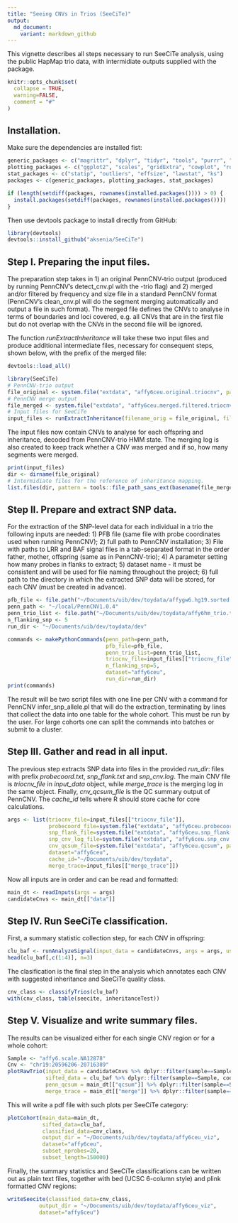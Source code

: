 ```yaml
---
title: "Seeing CNVs in Trios (SeeCiTe)"
output:
  md_document:
    variant: markdown_github
---
```


This vignette describes all steps necessary to run SeeCiTe analysis, using the public HapMap trio data, with intermidiate outputs supplied with the package. 
```r
knitr::opts_chunk$set(
  collapse = TRUE,
  warning=FALSE,
  comment = "#"
)
```


## Installation.
Make sure the dependencies are installed fist:
```r
generic_packages <- c("magrittr", "dplyr", "tidyr", "tools", "purrr", "utils", "rlang", "bedr")
plotting_packages <- c("ggplot2", "scales", "gridExtra", "cowplot", "rogme", "ggpubr")
stat_packages <- c("statip", "outliers", "effsize", "lawstat", "ks")
packages <- c(generic_packages, plotting_packages, stat_packages)

if (length(setdiff(packages, rownames(installed.packages()))) > 0) {
  install.packages(setdiff(packages, rownames(installed.packages())))  
}
```

Then use devtools package to install directly from GitHub:
```r
library(devtools)
devtools::install_github("aksenia/SeeCiTe")
```

## Step I. Preparing the input files.

The preparation step takes in 1) an original PennCNV-trio output (produced by running PennCNV's detect_cnv.pl with the -trio flag) and 2) merged and/or filtered by frequency and size file in a standard PennCNV format (PennCNV's clean_cnv.pl will do the segment merging automatically and output a file in such format). The merged file defines the CNVs to analyse in terms of boundaries and loci covered, e.g. all CNVs that are in the first file but do not overlap with the CNVs in the second file will be ignored.

The function *runExtractInheritance* will take these two input files and produce additional intermediate files, necessary for consequent steps, shown below, with the prefix of the merged file: 

```r
devtools::load_all()
```


```r
library(SeeCiTe)
# PennCNV-trio output
file_original <- system.file("extdata", "affy6ceu.original.triocnv", package = "SeeCiTe")
# PennCNV merge output
file_merged <- system.file("extdata", "affy6ceu.merged.filtered.triocnv", package = "SeeCiTe")
# Input files for SeeCiTe
input_files <- runExtractInheritance(filename_orig = file_original, filename_merged = file_merged)
```
The input files now contain CNVs to analyse for each offspring and inheritance, decoded from PennCNV-trio HMM state. The merging log is also created to keep track whether a CNV was merged and if so, how many segments were merged. 

```r
print(input_files)
dir <- dirname(file_original)
# Intermidiate files for the reference of inheritance mapping.
list.files(dir, pattern = tools::file_path_sans_ext(basename(file_merged)), full.names = F)
```
## Step II. Prepare and extract SNP data. 

For the extraction of the SNP-level data for each individual in a trio the following inputs are needed: 1) PFB file (same file with probe coordinates used when running PennCNV); 2) full path to PennCNV installation; 3) File with paths to LRR and BAF signal files in a tab-separated format in the order father, mother, offspring (same as in PennCNV-trio); 4) A parameter setting how many probes in flanks to extract; 5) dataset name - it must be consistent and will be used for file naming throughout the project; 6) full path to the directory in which the extracted SNP data will be stored, for each CNV (must be created in advance). 

```r
pfb_file <- file.path("~/Documents/uib/dev/toydata/affygw6.hg19.sorted.pfb")
penn_path <- "~/local/PennCNV1.0.4"
penn_trio_list <- file.path("~/Documents/uib/dev/toydata/affy6hm_trio.tab")
n_flanking_snp <- 5
run_dir <- "~/Documents/uib/dev/toydata/dev"

commands <- makePythonCommands(penn_path=penn_path, 
                               pfb_file=pfb_file, 
                               penn_trio_list=penn_trio_list, 
                               triocnv_file=input_files[["triocnv_file"]],
                               n_flanking_snp=5, 
                               dataset="affy6ceu", 
                               run_dir=run_dir)
print(commands)
```

The result will be two script files with one line per CNV with a command for PennCNV infer_snp_allele.pl that will do the extraction, terminating by lines that collect the data into one table for the whole cohort. This must be run by the user. For large cohorts one can split the commands into batches or submit to a cluster.  

## Step III. Gather and read in all input.

The previous step extracts SNP data into files in the provided *run_dir*: files with prefix *probecoord.txt*, *snp_flank.txt* and *snp_cnv.log*. The main CNV file is *triocnv_file* in *input_data* object, while *merge_trace* is the merging log in the same object. Finally, *cnv_qcsum_file* is the QC summary output of PennCNV. The *cache_id* tells where R should store cache for core calculations. 
```r
args <- list(triocnv_file=input_files[["triocnv_file"]],
             probecoord_file=system.file("extdata", "affy6ceu.probecoord.txt", package = "SeeCiTe"),
             snp_flank_file=system.file("extdata", "affy6ceu.snp_flank.txt", package = "SeeCiTe"),
             snp_cnv_log_file=system.file("extdata", "affy6ceu.snp_cnv.log", package = "SeeCiTe"),
             cnv_qcsum_file=system.file("extdata", "affy6ceu.qcsum", package = "SeeCiTe"),
             dataset="affy6ceu",
             cache_id="~/Documents/uib/dev/toydata",
             merge_trace=input_files[["merge_trace"]])
```

Now all inputs are in order and can be read and formatted: 
```r
main_dt <- readInputs(args = args)
candidateCnvs <- main_dt[["data"]]
```

## Step IV. Run SeeCiTe classification.

First, a summary statistic collection step, for each CNV in offspring:
```r
clu_baf <- runAnalyzeSignal(input_data = candidateCnvs, args = args, use_cache = T)
head(clu_baf[,c(1:4)], n=3)
```


The clasification is the final step in the analysis which annotates each CNV with suggested inheritance and SeeCiTe quality class. 
```r
cnv_class <- classifyTrios(clu_baf)
with(cnv_class, table(seecite, inheritanceTest))
```

## Step V.  Visualize and write summary files.

The results can be visualized either for each single CNV region or for a whole cohort: 
```r
Sample <- "affy6.scale.NA12878"
Cnv <- "chr19:20596206-20716389"
plotRawTrio(input_data = candidateCnvs %>% dplyr::filter(sample==Sample, coordcnv==Cnv), 
            sifted_data = clu_baf %>% dplyr::filter(sample==Sample, coordcnv==Cnv), 
            penn_qcsum = main_dt[["qcsum"]] %>% dplyr::filter(sample==Sample),
            merge_trace = main_dt[["merge"]] %>% dplyr::filter(sample==Sample, coordcnv==Cnv))
```


This will write a pdf file with such plots per SeeCiTe category:
```r
plotCohort(main_data=main_dt,
           sifted_data=clu_baf,
           classified_data=cnv_class,
           output_dir = "~/Documents/uib/dev/toydata/affy6ceu_viz",
           dataset="affy6ceu",
           subset_nprobes=20,
           subset_length=150000)

```

Finally, the summary statistics and SeeCiTe classifications can be written out as plain text files, together with bed (UCSC 6-column style) and plink formatted CNV regions:
```r
writeSeecite(classified_data=cnv_class,
          output_dir = "~/Documents/uib/dev/toydata/affy6ceu_viz",
          dataset="affy6ceu")
```

